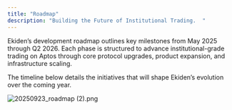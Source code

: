 ```yaml
---
title: "Roadmap"
description: "Building the Future of Institutional Trading.  "
---
```


Ekiden’s development roadmap outlines key milestones from May 2025 through Q2 2026. Each phase is structured to advance institutional-grade trading on Aptos through core protocol upgrades, product expansion, and infrastructure scaling.

The timeline below details the initiatives that will shape Ekiden’s evolution over the coming year.

![20250923_roadmap (2).png](/20251027_roadmap\(1\).png)